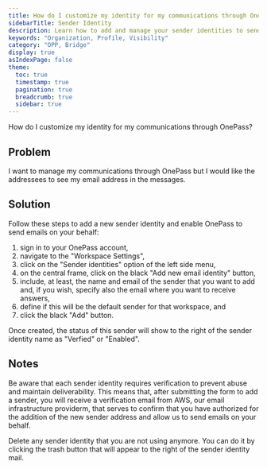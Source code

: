 ```yaml
---
title: How do I customize my identity for my communications through OnePass?
sidebarTitle: Sender Identity
description: Learn how to add and manage your sender identities to send and receive emails through OnePass to ensure a seamless email experience.
keywords: "Organization, Profile, Visibility"
category: "OPP, Bridge"
display: true
asIndexPage: false
theme: 
  toc: true
  timestamp: true
  pagination: true
  breadcrumb: true
  sidebar: true
---
```


How do I customize my identity for my communications through OnePass?

## Problem

I want to manage my communications through OnePass but I would like the addressees to see my email address in the messages.

## Solution

Follow these steps to add a new sender identity and enable OnePass to send emails on your behalf:  

1. sign in to your OnePass account,
2. navigate to the "Workspace Settings",  
3. click on the "Sender identities" option of the left side menu, 
4. on the central frame, click on the black "Add new email identity" button, 
5. include, at least, the name and email of the sender that you want to add and, if you wish, specify also the email where you want to receive answers, 
6. define if this will be the default sender for that workspace, and 
7. click the black "Add" button. 

Once created, the status of this sender will show to the right of the sender identity name as "Verfied" or "Enabled". 

## Notes 

Be aware that each sender identity requires verification to prevent abuse and maintain deliverability. This means that, after submitting the form to add a sender, you will receive a verification email from AWS, our email infrastructure providerm, that serves to confirm that you have authorized for the addition of the new sender address and allow us to send emails on your behalf. 

Delete any sender identity that you are not using anymore. You can do it by clicking the trash button that will appear to the right of the sender identity mail.  
